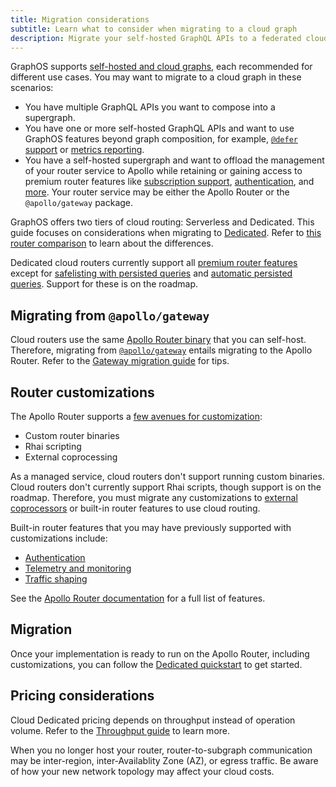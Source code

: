 ```yaml
---
title: Migration considerations
subtitle: Learn what to consider when migrating to a cloud graph
description: Migrate your self-hosted GraphQL APIs to a federated cloud supergraph with a pre-provisioned router.
---
```


<DedicatedPreview />

GraphOS supports [self-hosted and cloud graphs](../../graphs/#graph-types), each recommended for different use cases. You may want to migrate to a cloud graph in these scenarios:

- You have multiple GraphQL APIs you want to compose into a supergraph.
- You have one or more self-hosted GraphQL APIs and want to use GraphOS features beyond graph composition, for example, [`@defer` support](/router/executing-operations/defer-support/) or [metrics reporting](../../metrics/).
- You have a self-hosted supergraph and want to offload the management of your router service to Apollo while retaining or gaining access to premium router features like [subscription support](/router/executing-operations/subscription-support/), [authentication](/router/configuration/authn-jwt), and [more](/router/enterprise-features). Your router service may be either the Apollo Router or the `@apollo/gateway` package.

GraphOS offers two tiers of cloud routing: Serverless and Dedicated. This guide focuses on considerations when migrating to [Dedicated](./). Refer to [this router comparison](/graphos/routing#router-comparison) to learn about the differences.

<Note>

Dedicated cloud routers currently support all [premium router features](/router/enterprise-features) except for [safelisting with persisted queries](/router/configuration/persisted-queries/) and [automatic persisted queries](/apollo-server/performance/apq/). Support for these is on the roadmap.

</Note>

## Migrating from `@apollo/gateway`

Cloud routers use the same [Apollo Router binary](https://github.com/apollographql/router) that you can self-host. Therefore, migrating from [`@apollo/gateway`](/apollo-server/using-federation/api/apollo-gateway/) entails migrating to the Apollo Router. Refer to the [Gateway migration guide](/router/migrating-from-gateway/) for tips.

## Router customizations

The Apollo Router supports a [few avenues for customization](/router/customizations/overview):

- Custom router binaries
- Rhai scripting
- External coprocessing

As a managed service, cloud routers don't support running custom binaries. Cloud routers don't currently support Rhai scripts, though support is on the roadmap.
Therefore, you must migrate any customizations to [external coprocessors](/router/customizations/coprocessor/) or built-in router features to use cloud routing.

Built-in router features that you may have previously supported with customizations include:
- [Authentication](/router/configuration/authn-jwt)
- [Telemetry and monitoring](/router/configuration/telemetry/overview)
- [Traffic shaping](/router/configuration/traffic-shaping)

See the [Apollo Router documentation](/router/) for a full list of features.

## Migration

Once your implementation is ready to run on the Apollo Router, including customizations, you can follow the [Dedicated quickstart](./quickstart) to get started. 

## Pricing considerations

Cloud Dedicated pricing depends on throughput instead of operation volume. Refer to the [Throughput guide](./throughput) to learn more.

When you no longer host your router, router-to-subgraph communication may be inter-region, inter-Availablity Zone (AZ), or egress traffic. Be aware of how your new network topology may affect your cloud costs.
